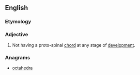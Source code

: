 ==English==

===Etymology===
{{prefix|a|chordate}}

===Adjective===
{{en-adj|-}}

# {{biology}} Not having a proto-spinal [[chord]] at any stage of [[development]].

===Anagrams===
* [[octahedra#English|octahedra]]